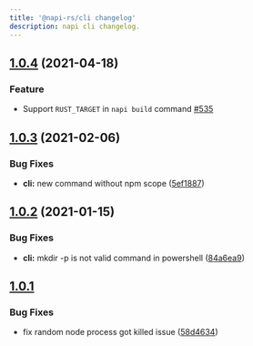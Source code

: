 ```yaml
---
title: '@napi-rs/cli changelog'
description: napi cli changelog.
---
```


## [1.0.4](https://github.com/napi-rs/napi-rs/compare/@napi-rs/cli@1.0.3...@napi-rs/cli@1.0.4) (2021-04-18)

### Feature

- Support `RUST_TARGET` in `napi build` command [#535](https://github.com/napi-rs/napi-rs/pull/535)

## [1.0.3](https://github.com/napi-rs/napi-rs/compare/@napi-rs/cli@1.0.2...@napi-rs/cli@1.0.3) (2021-02-06)

### Bug Fixes

- **cli:** new command without npm scope ([5ef1887](https://github.com/napi-rs/napi-rs/commit/5ef1887ea96d529bf6bd4e52d6d77ffbd6baf13e))

## [1.0.2](https://github.com/napi-rs/napi-rs/compare/@napi-rs/cli@1.0.1...@napi-rs/cli@1.0.2) (2021-01-15)

### Bug Fixes

- **cli:** mkdir -p is not valid command in powershell ([84a6ea9](https://github.com/napi-rs/napi-rs/commit/84a6ea9223e4eabbf1feac6cf7a71211f3404ce7))

## [1.0.1](https://github.com/napi-rs/napi-rs/releases/tag/%40napi-rs%2Fcli%401.0.1)

### Bug Fixes

- fix random node process got killed issue ([58d4634](https://github.com/napi-rs/napi-rs/commit/58d4634dacca673a83bf49cfb2dd15c7f8444865))
